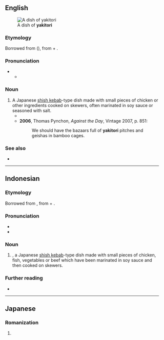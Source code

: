 ==English==
[[File:Typical yakitori 001.jpg|thumb|A dish of '''yakitori''']]

===Etymology===
Borrowed from {{bor|en|ja|焼き鳥}} ({{m|ja|やきとり}}), from {{m|ja|焼き|tr=yaki|t=grilled, toasted}} + {{m|ja|鳥|tr=tori|t=bird}}.

===Pronunciation===
* {{IPA|en|/jækɪˈtɔəɹi/}}
** {{audio|en|LL-Q1860 (eng)-Vealhurl-yakitori.wav|Audio (Berkshire)}}

===Noun===
{{en-noun|~|yakitori|s}}

# A Japanese [[shish kebab]]-type dish made with small pieces of chicken or other ingredients cooked on skewers, often marinated in soy sauce or seasoned with salt.
#* {{RQ:Gibson Neuromancer|page=10|passage=Friday night on Ninsei. He passed '''yakitori''' stands and massage parlors, a franchised coffee shop called Beautiful Girl, the electronic thunder of an arcade.}}
#* '''2006''', Thomas Pynchon, ''Against the Day'', Vintage 2007, p. 851:
#*: We should have the bazaars full of '''yakitori''' pitches and geishas in bamboo cages.

===See also===
* {{l|en|kushiyaki}}

----

==Indonesian==
{{wikipedia|lang=id}}

===Etymology===
Borrowed from {{bor|id|ja|焼き鳥|tr=[[やきとり]], yakitori|}}, from {{m|ja|焼き|tr=yaki|t=grilled, toasted}} + {{m|ja|鳥|tr=tori|t=bird}}.

===Pronunciation===
* {{IPA|id|/ja.ki.to.ri/}}
* {{hyphenation|id|ya|ki|to|ri}}

===Noun===
{{id-noun|}}
# {{lang|en|yakitori}}, a Japanese [[shish kebab]]-type dish made with small pieces of chicken, fish, vegetables or beef which have been marinated in soy sauce and then cooked on skewers.

===Further reading===
* {{R:KBBI Daring}}

----

==Japanese==

===Romanization===
{{ja-romaji}}

# {{ja-romanization of|やきとり}}